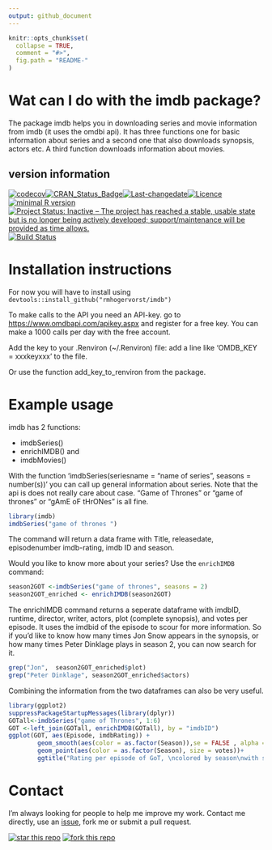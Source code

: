 ```yaml
---
output: github_document
---
```


<!-- README.md is generated from README.Rmd. Please edit that file -->

```r
knitr::opts_chunk$set(
  collapse = TRUE,
  comment = "#>",
  fig.path = "README-"
)
```

# Wat can I do with the imdb package?

The package imdb helps you in downloading series and movie information from imdb (it uses the omdbi api). It has three functions
one for basic information about series and a second one that also downloads synopsis, actors etc.
A third function downloads information about movies.

## version information
[![codecov](https://codecov.io/gh/RMHogervorst/imdb/branch/master/graph/badge.svg)](https://codecov.io/gh/RMHogervorst/imdb)[![CRAN_Status_Badge](http://www.r-pkg.org/badges/version/imdb)](https://cran.r-project.org/package=imdb)[![Last-changedate](https://img.shields.io/badge/last%20change-2017--03--03-yellowgreen.svg)](/commits/master)[![Licence](https://img.shields.io/badge/licence-MIT-lightgrey.svg)](http://choosealicense.com/)[![minimal R version](https://img.shields.io/badge/R-3.2.2-6666ff.svg)](https://cran.r-project.org/)[![Project Status: Inactive – The project has reached a stable, usable state but is no longer being actively developed; support/maintenance will be provided as time allows.](http://www.repostatus.org/badges/latest/inactive.svg)](http://www.repostatus.org/#inactive)[![Build Status](https://travis-ci.org/RMHogervorst/imdb.svg?branch=master)](https://travis-ci.org/RMHogervorst/imdb)




# Installation instructions
For now you will have to install using `devtools::install_github("rmhogervorst/imdb")`

To make calls to the API you need an API-key. 
go to <https://www.omdbapi.com/apikey.aspx> and register for a
free key. You can make a 1000 calls per day with the free account.

Add the key to your .Renviron (~/.Renviron) file:
add a line like 'OMDB_KEY = xxxkeyxxx' to the file.

Or use the function add_key_to_renviron from the package.

# Example usage
imdb has 2 functions: 

- imdbSeries()
- enrichIMDB() and
- imdbMovies()

With the function 'imdbSeries(seriesname = "name of series", seasons = number(s))'
you can call up general information about series. Note that the api is does
not really care about case. "Game of Thrones" or "game of thrones" or 
"gAmE oF tHrONes "  is all fine. 

```r
library(imdb)
imdbSeries("game of thrones ")
```

The command will return a data frame with Title, releasedate, episodenumber
imdb-rating, imdb ID and season. 

Would you like to know more about your series? Use the `enrichIMDB` command:

```r
season2GOT <-imdbSeries("game of thrones", seasons = 2)
season2GOT_enriched <- enrichIMDB(season2GOT)
```

The enrichIMDB command returns a seperate dataframe with 
imdbID, runtime, director, writer, actors, plot (complete synopsis), and votes 
per episode. It uses the imdbid of the episode to scour for more information.
So if you'd like to know how many times Jon Snow appears in the synopsis, 
or how many times Peter Dinklage plays in season 2, you can now search for it.

```r
grep("Jon",  season2GOT_enriched$plot)
grep("Peter Dinklage", season2GOT_enriched$actors)
```

Combining the information from the two dataframes can also be very useful.

```r
library(ggplot2)
suppressPackageStartupMessages(library(dplyr))
GOTall<-imdbSeries("game of Thrones", 1:6)
GOT <-left_join(GOTall, enrichIMDB(GOTall), by = "imdbID")
ggplot(GOT, aes(Episode, imdbRating)) + 
        geom_smooth(aes(color = as.factor(Season)),se = FALSE , alpha = 1/10)+
        geom_point(aes(color = as.factor(Season), size = votes))+
        ggtitle("Rating per episode of GoT, \ncolored by season\nwith smoothlines")
```


# Contact
I'm always looking for people to help me improve my work. 
Contact me directly, use an [issue](https://github.com/RMHogervorst/imdb/issues), fork me or submit a pull request.

[![star this repo](http://githubbadges.com/star.svg?user=RMHogervorst&repo=imdb&style=flat)](https://github.com/RMHogervorst/imdb)
[![fork this repo](http://githubbadges.com/fork.svg?user=RMHogervorst&repo=imdb&style=flat)](https://github.com/RMHogervorst/imdb/fork)
